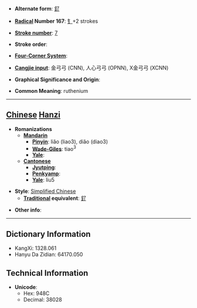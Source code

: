 * '''Alternate form''': [[釕]]

* '''[[Wiktionary:Chinese radical index| Radical]] Number 167''': [[Wiktionary:Chinese radical index 钅|钅]]+2 strokes

* '''[[Wiktionary:Chinese total strokes index|Stroke number]]''': [[Wiktionary:Chinese total strokes index 7|7]]

* '''Stroke order''': 

* '''[[Wiktionary:Chinese four corner index|Four-Corner System]]''': 

* '''[[Wiktionary:Chinese Cangjie index|Cangjie input]]''': 金弓弓 (CNN), 人心弓弓 (OPNN), X金弓弓 (XCNN)

* '''Graphical Significance and Origin''': 

* '''Common Meaning''': ruthenium

----

== [[Chinese]] [[Hanzi]] ==

* '''Romanizations'''
** '''[[Mandarin]]'''
*** '''[[Pinyin]]''': liǎo (liao3), diǎo (diao3)
*** '''[[Wade-Giles]]''': tiao<sup>3</sup>
*** '''[[Yale]]''': 
** '''[[Cantonese]]'''
*** '''[[Jyutping]]''':
*** '''[[Penkyamp]]''': 
*** '''[[Yale]]''': liu5

* '''Style''': [[Simplified Chinese]] 
** '''[[Traditional Chinese|Traditional]] equivalent''': [[釕]]

* '''Other info''': 

----

== Dictionary Information ==

* KangXi: 1328.061
* Hanyu Da Zidian: 64170.050

== Technical Information ==

* '''Unicode''':
** Hex: 948C
** Decimal: 38028